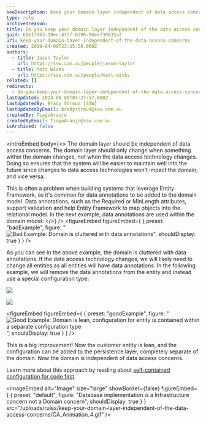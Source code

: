 ```yaml
---
seoDescription: Keep your domain layer independent of data access concerns by separating configuration and annotations from your domain model.
type: rule
archivedreason:
title: Do you keep your domain layer independent of the data access concerns?
guid: 60e17663-19ec-415f-8296-96ee730835a2
uri: keep-your-domain-layer-independent-of-the-data-access-concerns
created: 2019-04-09T23:15:56.000Z
authors:
  - title: Jason Taylor
    url: https://ssw.com.au/people/jason-taylor
  - title: Matt Wicks
    url: https://ssw.com.au/people/matt-wicks
related: []
redirects:
  - do-you-keep-your-domain-layer-independent-of-the-data-access-concerns
lastUpdated: 2024-06-08T03:27:17.000Z
lastUpdatedBy: Brady Stroud [SSW]
lastUpdatedByEmail: bradystroud@ssw.com.au
createdBy: TiagoAraujo
createdByEmail: TiagoAraujo@ssw.com.au
isArchived: false
---
```


<introEmbed
  body={<>
The domain layer should be independent of data access concerns. The domain layer should only change when something within the domain changes, not when the data access technology changes. Doing so ensures that the system will be easier to maintain well into the future since changes to data access technologies won't impact the domain, and vice versa.

This is often a problem when building systems that leverage Entity Framework, as it's common for data annotations to be added to the domain model. Data annotations, such as the Required or MinLength attributes, support validation and help Entity Framework to map objects into the relational model. In the next example, data annotations are used within the domain model:
  </>}
/>
<figureEmbed figureEmbed={ {
  preset: "badExample",
  figure: "![Bad Example: Domain is cluttered with data annotations](/uploads/rules/keep-your-domain-layer-independent-of-the-data-access-concerns/domain-layer-1.png)",
  shouldDisplay: true
} } />


As you can see in the above example, the domain is cluttered with data annotations. If the data access technology changes, we will likely need to change all entities as all entities will have data annotations. In the following example, we will remove the data annotations from the entity and instead use a special configuration type:

![](/uploads/rules/keep-your-domain-layer-independent-of-the-data-access-concerns/domain-layer-2.png)

![](/uploads/rules/keep-your-domain-layer-independent-of-the-data-access-concerns/domain-layer-3.png)

<figureEmbed figureEmbed={ {
  preset: "goodExample",
  figure: "![Good Example: Domain is lean, configuration for entity is contained within a separate configuration type](/uploads/rules/keep-your-domain-layer-independent-of-the-data-access-concerns/domain-layer-3.png)",
  shouldDisplay: true
} } />


This is a big improvement! Now the customer entity is lean, and the configuration can be added to the persistence layer, completely separate of the domain. Now the domain is independent of data access concerns.

Learn more about this approach by reading about [self-contained configuration for code first](https://docs.microsoft.com/en-us/ef/core/what-is-new/ef-core-2.0/#self-contained-type-configuration-for-code-first?WT.mc_id=DP-MVP-33518).


<imageEmbed
  alt="Image"
  size="large"
  showBorder={false}
  figureEmbed={ {
    preset: "default",
    figure: "Database implementation is a Infrastructure concern not a Domain concern",
    shouldDisplay: true
  } }
  src="/uploads/rules/keep-your-domain-layer-independent-of-the-data-access-concerns/CA_Animation_4.gif"
/>
